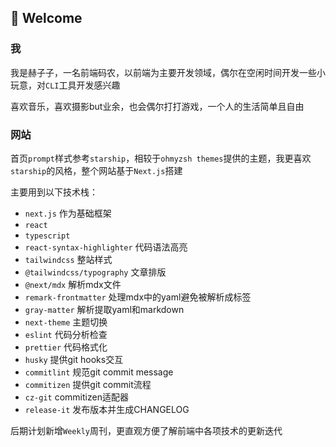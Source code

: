## 👋 Welcome

### 我

我是赫子子，一名前端码农，以前端为主要开发领域，偶尔在空闲时间开发一些小玩意，对`CLI`工具开发感兴趣

喜欢音乐，喜欢摄影but业余，也会偶尔打打游戏，一个人的生活简单且自由

### 网站

首页`prompt`样式参考`starship`，相较于`ohmyzsh themes`提供的主题，我更喜欢`starship`的风格，整个网站基于`Next.js`搭建

主要用到以下技术栈：

- `next.js` 作为基础框架
- `react`
- `typescript`
- `react-syntax-highlighter` 代码语法高亮
- `tailwindcss` 整站样式
- `@tailwindcss/typography` 文章排版
- `@next/mdx` 解析mdx文件
- `remark-frontmatter` 处理mdx中的yaml避免被解析成标签
- `gray-matter` 解析提取yaml和markdown
- `next-theme` 主题切换
- `eslint` 代码分析检查
- `prettier` 代码格式化
- `husky` 提供git hooks交互
- `commitlint` 规范git commit message
- `commitizen` 提供git commit流程
- `cz-git` commitizen适配器
- `release-it` 发布版本并生成CHANGELOG

后期计划新增`Weekly`周刊，更直观方便了解前端中各项技术的更新迭代
